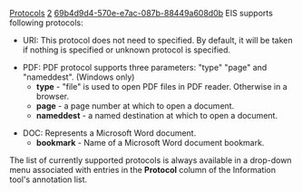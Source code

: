 [[Property:title|Protocols]]
[[Property:weight|2]]
[[Property:uuid|69b4d9d4-570e-e7ac-087b-88449a608d0b]]
EIS supports following protocols: 
* URI: This protocol does not need to specified. By default, it will be taken if nothing is specified or unknown protocol is specified.

* PDF: PDF protocol supports three parameters: "type" "page" and "nameddest". (Windows only)
**  '''type''' - "file" is used to open PDF files in PDF reader. Otherwise in a browser. 
**  '''page''' - a page number at which to open a document. 
**  '''nameddest''' - a named destination at which to open a document. 

* DOC: Represents a Microsoft Word document. 
** '''bookmark''' - Name of a Microsoft Word document bookmark.

The list of currently supported protocols is always available in a drop-down menu associated with entries in the '''Protocol''' column of the Information tool's annotation list.

{{note|The status of supported protocols described above is as of EiffelStudio version 7.1. }}



